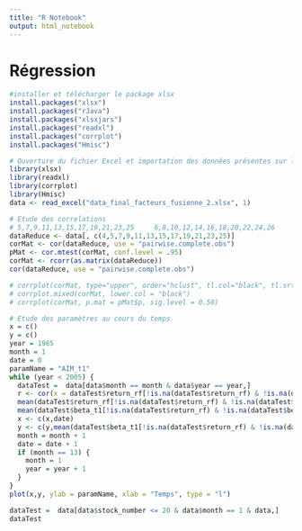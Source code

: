 ```yaml
---
title: "R Notebook"
output: html_notebook
---
```


# Régression

``` r
#installer et télécharger le package xlsx
install.packages("xlsx")
install.packages("rJava")
install.packages("xlsxjars")
install.packages("readxl")
install.packages("corrplot")
install.packages("Hmisc")
```

```r
# Ouverture du fichier Excel et importation des données présentes sur la feuille 1
library(xlsx)
library(readxl)
library(corrplot)
library(Hmisc)
data <- read_excel("data_final_facteurs_fusionne_2.xlsx", 1)
```

```r
# Etude des correlations
# 5,7,9,11,13,15,17,19,21,23,25     6,8,10,12,14,16,18,20,22,24,26
dataReduce <- data[, c(4,5,7,9,11,13,15,17,19,21,23,25)]
corMat <- cor(dataReduce, use = "pairwise.complete.obs")
pMat <- cor.mtest(corMat, conf.level = .95)
corMat <- rcorr(as.matrix(dataReduce))
cor(dataReduce, use = "pairwise.complete.obs")
```

```r
# corrplot(corMat, type="upper", order="hclust", tl.col="black", tl.srt=45)
# corrplot.mixed(corMat, lower.col = "black")
# corrplot(corMat, p.mat = pMat$p, sig.level = 0.50)
```


```r
# Etude des paramètres au cours du temps
x = c()
y = c()
year = 1965
month = 1
date = 0
paramName = "AIM_t1"
while (year < 2005) {
  dataTest =  data[data$month == month & data$year == year,]
  r <- cor(x = dataTest$return_rf[!is.na(dataTest$return_rf) & !is.na(dataTest$beta_t1)], y = dataTest$beta_t1[!is.na(dataTest$return_rf) & !is.na(dataTest$beta_t1)], method = "pearson")
  mean(dataTest$return_rf[!is.na(dataTest$return_rf) & !is.na(dataTest$beta_t1)])
  mean(dataTest$beta_t1[!is.na(dataTest$return_rf) & !is.na(dataTest$beta_t1)])
  x <- c(x,date)
  y <- c(y,mean(dataTest$beta_t1[!is.na(dataTest$return_rf) & !is.na(dataTest$beta_t1)]))
  month = month + 1
  date = date + 1
  if (month == 13) {
    month = 1
    year = year + 1
  }
}
plot(x,y, ylab = paramName, xlab = "Temps", type = "l")
```

```r
dataTest =  data[data$stock_number <= 20 & data$month == 1 & data,]
dataTest
```


